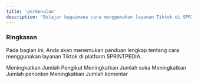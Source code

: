 ```yaml
---
title: 'perkenalan'
description: 'Belajar bagaimana cara menggunakan layanan Tiktok di SPRINTPEDIA.'
---
```


### Ringkasan
Pada bagian ini, Anda akan menemukan panduan lengkap tentang cara menggunakan layanan Tiktok di platform SPRINTPEDIA.

<CardGroup cols={2}>
  <Card title="Followers" icon="user-plus" href="followers">
    Meningkatkan Jumlah Pengikut
  </Card>
  <Card title="Like" icon="heart-circle-plus" href="like">
    Meningkatkan Jumlah suka
  </Card>
  <Card title="Views" icon="eye" href="views">
    Meningkatkan Jumlah penonton
  </Card>
  <Card title="Comment" icon="comment-lines" href="comment">
    Meningkatkan Jumlah komentar
  </Card>
</CardGroup>